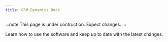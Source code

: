 ```yaml
---
title: CRM Dynamics Docs
---
```



:::note
This page is under contruction. Expect changes.
:::

Learn how to use the software and keep up to date with the latest changes.

<CardGrid>
  <Card title="CRM Docs">
    <LinkCard title="Getting Started" href="/dms" />
    <LinkCard title="Changelog" href="/changelogs/dms-log" />
  </Card>
  <Card title="Quote Manager">
    <LinkCard title="Changelog" href="/changelogs/quotemanager-log" />
  </Card>
  <Card title="Scheduler">
    <LinkCard title="Changelog" href="/changelogs/scheduler-log" />
  </Card>
</CardGrid>
